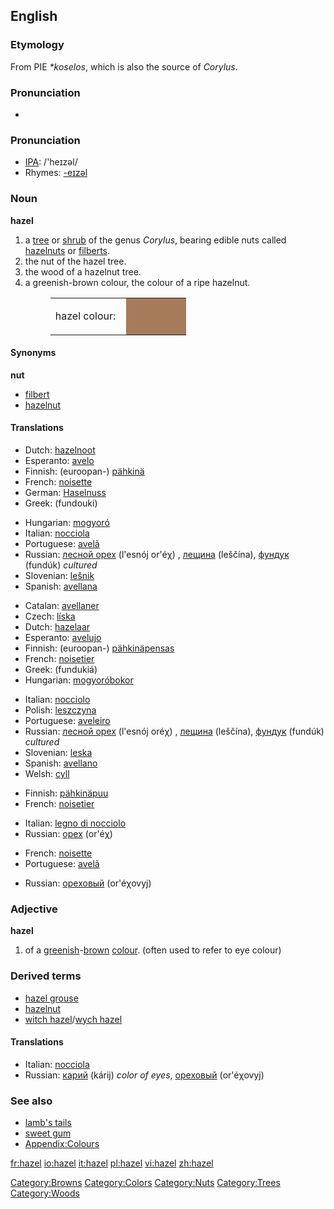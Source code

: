 {{see|Hazel}}
{{wikipedia}}
==English==

===Etymology===
From PIE ''*koselos'', which is also the source of ''Corylus''.

===Pronunciation===
*{{audio|en-us-hazel.ogg|Audio (US)}}

===Pronunciation===
*[[w:IPA|IPA]]: /'heɪzəl/
*Rhymes: [[Rhymes:English:-eɪzəl|-eɪzəl]]

===Noun===
'''hazel'''

# a [[tree]] or [[shrub]] of the genus ''Corylus'', bearing edible nuts called [[hazelnut]]s or [[filbert]]s.
# the nut of the hazel tree.
# the wood of a hazelnut tree.
# a greenish-brown colour, the colour of a ripe hazelnut.
#:<table><tr><td>hazel colour: &nbsp;</td><td bgcolor="#A67B5B" width="80">&nbsp; </td></tr></table>

====Synonyms====
'''nut'''
*[[filbert]]
*[[hazelnut]]

====Translations====
{{trans-top|Nut}}
*Dutch: [[hazelnoot]]
*Esperanto: [[avelo]]
*Finnish: (euroopan-) [[pähkinä]]
*French: [[noisette]] {{f}}
*German: [[Haselnuss]] {{f}}
*Greek: {{t|el|φουντούκι|n}} (fundouki)
{{trans-mid}}
*Hungarian: [[mogyoró]]
*Italian: [[nocciola]] {{f}}
*Portuguese: [[avelã]] {{f}}
*Russian: [[лесной орех]] (l'esnój or'éχ) {{m}}, [[лещина]] (leščína), [[фундук]] (fundúk) {{m}} ''cultured''
*Slovenian: [[lešnik]] {{m}}
*Spanish: [[avellana]] {{f}}
{{trans-bottom}}

{{trans-top|Tree / shrub}}
*Catalan: [[avellaner]]
*Czech: [[líska]] {{f}}
*Dutch: [[hazelaar]] {{m}}
*Esperanto: [[avelujo]]
*Finnish: (euroopan-) [[pähkinä]][[pensas]]
*French: [[noisetier]] {{m}}
*Greek: {{t|el|φουντουκιά|f}} (fundukiá)
*Hungarian: [[mogyoró]][[bokor]]
{{trans-mid}}
*Italian: [[nocciolo]] {{m}}
*Polish: [[leszczyna]]
*Portuguese: [[aveleiro]] {{m}}
*Russian: [[лесной орех]] (l'esnój oréχ) {{m}}, [[лещина]] (leščína), [[фундук]] (fundúk) {{m}} ''cultured''
*Slovenian: [[leska]] {{f}}
*Spanish: [[avellano]] {{m}}
*Welsh: [[cyll]] {{f}}{{p}}
{{trans-bottom}}

{{trans-top|Wood}}
*Finnish: [[pähkinäpuu]]
*French: [[noisetier]] {{m}}
{{trans-mid}}
*Italian: [[legno di nocciolo]] {{m}}
*Russian: [[орех]] (or'éχ) {{m}}
{{trans-bottom}}

{{trans-top|Colour}}
*French: [[noisette]] {{f}}
*Portuguese: [[avelã]] {{f}}
{{trans-mid}}
*Russian: [[ореховый]] (or'éχovyj) {{m}}
{{trans-bottom}}

===Adjective===
'''hazel'''

# of a [[greenish]]-[[brown]] [[colour]]. (often used to refer to eye colour)

===Derived terms===
*[[hazel grouse]]
*[[hazelnut]]
*[[witch hazel]]/[[wych hazel]]

====Translations====
{{rfc-level|Translations at L4+ not in L3 POS section}}
{{trans-top|colour}}
*Italian: [[nocciola]]
*Russian: [[карий]] (kárij) ''color of eyes'', [[ореховый]] (or'éχovyj)
{{trans-mid}}
{{trans-bottom}}

===See also===
*[[lamb's tails]]
*[[sweet gum]]
*[[Wiktionary_Appendix:Colours|Appendix:Colours]]

[[Category:Browns]]
[[Category:Colors]]
[[Category:Nuts]]
[[Category:Trees]]
[[Category:Woods]]

[[fr:hazel]]
[[io:hazel]]
[[it:hazel]]
[[pl:hazel]]
[[vi:hazel]]
[[zh:hazel]]